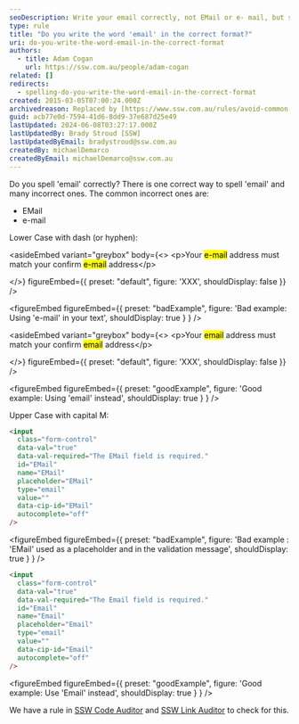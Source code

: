 ```yaml
---
seoDescription: Write your email correctly, not EMail or e- mail, but simply 'email'. Ensure your email address matches your confirmed email address.
type: rule
title: "Do you write the word 'email' in the correct format?"
uri: do-you-write-the-word-email-in-the-correct-format
authors:
  - title: Adam Cogan
    url: https://ssw.com.au/people/adam-cogan
related: []
redirects:
  - spelling-do-you-write-the-word-email-in-the-correct-format
created: 2015-03-05T07:00:24.000Z
archivedreason: Replaced by [https://www.ssw.com.au/rules/avoid-common-mistakes](/rules/avoid-common-mistakes)
guid: acb77e0d-7594-41d6-8dd9-37e687d25e49
lastUpdated: 2024-06-08T03:27:17.000Z
lastUpdatedBy: Brady Stroud [SSW]
lastUpdatedByEmail: bradystroud@ssw.com.au
createdBy: michaelDemarco
createdByEmail: michaelDemarco@ssw.com.au
---
```


Do you spell 'email' correctly?
There is one correct way to spell 'email' and many incorrect ones. The common incorrect ones are:

- EMail
- e-mail

Lower Case with dash (or hyphen):

<asideEmbed
  variant="greybox"
  body={<>
    &lt;p&gt;Your <mark>e-mail</mark> address must match your confirm <mark>e-mail</mark> address&lt;/p&gt;

  </>}
  figureEmbed={{
    preset: "default",
    figure: 'XXX',
    shouldDisplay: false
  }}
/>

<figureEmbed figureEmbed={{
  preset: "badExample",
  figure: 'Bad example: Using \'e-mail\' in your text',
  shouldDisplay: true
} } />


<asideEmbed
  variant="greybox"
  body={<>
    &lt;p&gt;Your <mark>email</mark> address must match your confirm <mark>email</mark> address&lt;/p&gt;

  </>}
  figureEmbed={{
    preset: "default",
    figure: 'XXX',
    shouldDisplay: false
  }}
/>

<figureEmbed figureEmbed={{
  preset: "goodExample",
  figure: 'Good example: Using \'email\' instead',
  shouldDisplay: true
} } />


Upper Case with capital M:

```html
<input
  class="form-control"
  data-val="true"
  data-val-required="The EMail field is required."
  id="EMail"
  name="EMail"
  placeholder="EMail"
  type="email"
  value=""
  data-cip-id="EMail"
  autocomplete="off"
/>
```

<figureEmbed figureEmbed={{
  preset: "badExample",
  figure: 'Bad example : \'EMail\' used as a placeholder and in the validation message',
  shouldDisplay: true
} } />


```html
<input
  class="form-control"
  data-val="true"
  data-val-required="The Email field is required."
  id="Email"
  name="Email"
  placeholder="Email"
  type="email"
  value=""
  data-cip-id="Email"
  autocomplete="off"
/>
```

<figureEmbed figureEmbed={{
  preset: "goodExample",
  figure: 'Good example: Use \'Email\' instead',
  shouldDisplay: true
} } />


We have a rule in [SSW Code Auditor](https://www.ssw.com.au/ssw/codeauditor/) and [SSW Link Auditor](https://sswlinkauditor.com/) to check for this.
